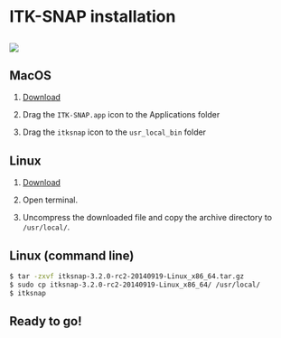 
# ITK-SNAP installation

##

![](./installation/figures/snaplogo3.png)

## MacOS

1. [Download](http://www.itksnap.org/pmwiki/pmwiki.php?n=Downloads.SNAP3)

2. Drag the ```ITK-SNAP.app``` icon to the Applications folder

3. Drag the ```itksnap``` icon to the ```usr_local_bin``` folder

## Linux

1. [Download](http://www.itksnap.org/pmwiki/pmwiki.php?n=Downloads.SNAP3)

2. Open terminal.

3. Uncompress the downloaded file and copy the archive directory to ```/usr/local/```.

## Linux (command line)

```bash
$ tar -zxvf itksnap-3.2.0-rc2-20140919-Linux_x86_64.tar.gz
$ sudo cp itksnap-3.2.0-rc2-20140919-Linux_x86_64/ /usr/local/
$ itksnap
```

## Ready to go!





